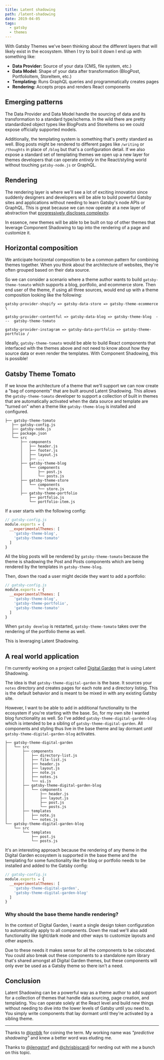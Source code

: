 ```yaml
---
title: Latent shadowing
path: /latent-shadowing
date: 2019-04-05
tags:
  - gatsby
  - themes
---
```


With Gatsby Themes we've been thinking about the different layers that
will likely exist in the ecosystem. When I try to boil it down I end up
with something like:

- **Data Provider:** Source of your data (CMS, file system, etc.)
- **Data Model:** Shape of your data after transformation (BlogPost, PortfolioItem, StoreItem, etc.)
- **Templating:** Runs GraphQL queries and programmatically creates pages
- **Rendering:** Accepts props and renders React components

## Emerging patterns

The Data Provider and Data Model handle the sourcing of data and its
transformation to a standard type/schema. In the wild there are pretty
standardized object types like BlogPosts and StoreItems so we could
expose officially supported models.

Additionally, the templating system is something that's pretty standard
as well. Blog posts might be rendered to different pages like `/writing`
or `/thoughts` in place of `/blog` but that's a configuration detail. If
we also expose a standard set of templating themes we open up a new layer
for themes developers that can operate _entirely_ in the React/styling
world without touching `gatsby-node.js` or GraphQL.

## Rendering

The rendering layer is where we'll see a lot of exciting innovation since
suddenly designers and developers will be able to build powerful Gatsby
sites and applications without needing to learn Gatsby's node APIs or
GraphQL. This is great because we can now operate at a new layer of abstraction
that [progressively discloses complexity](https://lengstorf.com/progressive-disclosure-of-complexity/).

In essence, new themes will be able to be built on top of other themes
that leverage Component Shadowing to tap into the rendering of a page
and customize it.

## Horizontal composition

We anticipate horizontal composition to be a common pattern for combining
themes together. When you think about the architecture of websites, they're
often grouped based on their data source.

So we can consider a scenario where a theme author wants to build `gatsby-theme-tomato`
which supports a blog, portfolio, and ecommerce store. Then end user of
the theme, if using all three sources, would end up with a theme composition
looking like the following:

```
gatsby-provider-shopify => gatsby-data-store => gatsby-theme-ecommerce       \

gatsby-provider-contentful => gatsby-data-blog => gatsby-theme-blog  ---  gatsby-theme-tomato

gatsby-provider-instagram => gatsby-data-portfolio => gatsby-theme-portfolio /
```

Ideally, `gatsby-theme-tomato` would be able to build React components that
interfaced with the themes above and not need to know about how they source
data or even render the templates. With Component Shadowing, this is possible!

## Gatsby Theme Tomato

If we know the architecture of a theme that we'll support we can
now create a "bag of components" that are built around Latent Shadowing. This
allows the `gatsby-theme-tomato` developer to support a collection of built in themes
that are automatically activated when the data source and template are "turned on"
when a theme like `gatsby-theme-blog` is installed and configured.

```
├── gatsby-theme-tomato
   ├── gatsby-config.js
   ├── gatsby-node.js
   ├── package.json
   └── src
       ├── components
       │   ├── header.js
       │   ├── footer.js
       │   ├── layout.js
       │   ├── ...
       ├── gatsby-theme-blog
       │   └── components
       │       ├── post.js
       │       └── posts.js
       ├── gatsby-theme-store
       │   └── components
       │       └── store.js
       ├── gatsby-theme-portfolio
           ├── portfolio.js
           └── portfolio-item.js
```

If a user starts with the following config:

```js
// gatsby-config.js
module.exports = {
  __experimentalThemes: [
    'gatsby-theme-blog',
    'gatsby-theme-tomato'
  ]
}
```

All the blog posts will be rendered by `gatsby-theme-tomato` because the theme is
shadowing the Post and Posts components which are being rendered by the templates
in `gatsby-theme-blog`.

Then, down the road a user might decide they want to add a portfolio:

```js
// gatsby-config.js
module.exports = {
  __experimentalThemes: [
    'gatsby-theme-blog',
    'gatsby-theme-portfolio',
    'gatsby-theme-tomato'
  ]
}
```

When `gatsby develop` is restarted, `gatsby-theme-tomato` takes over the
rendering of the portfolio theme as well.

This is leveraging Latent Shadowing.

## A real world application

I'm currently working on a project called
[Digital Garden](https://github.com/johno/digital-garden) that is using
Latent Shadowing.

The idea is that `gatsby-theme-digital-garden` is the base. It sources your
`notes` directory and creates pages for each note and a directory listing.
This is the default behavior and is meant to be mixed in with any existing
Gatsby site.

However, I want to be able to add in additional functionality to the ecosystem
if you're starting with the base. So, for my own site I wanted blog functionality
as well. So I've added `gatsby-theme-digital-garden-blog` which is intended to be
a sibling of `gatsby-theme-digital-garden`. All components and styling thus live
in the base theme and lay dormant _until_ `gatsby-theme-digital-garden-blog`
activates.

```
├── gatsby-theme-digital-garden
│   └── src
│       ├── components
│       │   ├── directory-list.js
│       │   ├── file-list.js
│       │   ├── header.js
│       │   ├── layout.js
│       │   ├── note.js
│       │   ├── notes.js
│       │   └── ui.js
│       ├── gatsby-theme-digital-garden-blog
│       │   └── components
│       │       ├── header.js
│       │       ├── layout.js
│       │       ├── post.js
│       │       └── posts.js
│       ├── templates
│       │   ├── note.js
│       │   └── notes.js
└── gatsby-theme-digital-garden-blog
    └── src
        └── templates
            ├── post.js
            └── posts.js
```

It's an interesting approach because the rendering of any theme in the Digital
Garden ecosystem is supported in the base theme and the templating for some
functionality like the blog or portfolio needs to be installed and added to
the Gatsby config:

```js
// gatsby-config.js
module.exports = {
  __experimentalThemes: [
    'gatsby-theme-digital-garden',
    'gatsby-theme-digital-garden-blog'
  ]
}
```

### Why should the base theme handle rendering?

In the context of Digital Garden, I want a single design token configuration to
automatically apply to all components. Down the road we'll also add functionality
like light/dark mode and other ways to customize layouts and other aspects.

Due to these needs it makes sense for all the components to be colocated. You could
also break out these components to a standalone npm library that's shared amongst
all Digital Garden themes, but these components will only ever be used as a Gatsby
theme so there isn't a need.

## Conclusion

Latent Shadowing can be a powerful way as a theme author to add support for a collection
of themes that handle data sourcing, page creation, and templating. You can operate
solely at the React level and build new things without needing to dive into the lower
levels of Gatsby until you need to. You simply write components that lay dormant until
they're activated by a sibling theme.

---

Thanks to [@jxnblk](https://twitter.com/jxnblk) for coining the term.
My working name was _"predictive shadowing"_ and knew a better word
was eluding me.

Thanks to [@jlengstorf](https://twitter.com/jlengstorf) and
[@chrisbiscardi](https://twitter.com/chrisbiscardi) for nerding out
with me a bunch on this topic.
